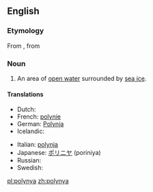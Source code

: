 {{wikipedia}}
==English==

===Etymology===
From {{etyl|ru}} {{term|lang=ru|полынья|tr=polyn’já||ice hole}}, from {{term|lang=ru|полый||hollow|tr=pólyj}}

===Noun===
{{en-noun}}

# {{hydrology}} An area of [[open water]] surrounded by [[sea ice]].

====Translations====
{{trans-top|an area of open water surrounded by sea ice}}
* Dutch: {{t+|nl|wakvlakte}}
* French: [[polynie]]
* German: [[Polynja]] {{f}}
* Icelandic: {{t+|is|vök|f}}
{{trans-mid}}
* Italian: [[polynja]] {{f}}
* Japanese: [[ポリニヤ]] (poriniya)
* Russian: {{t+|ru|полынья|tr=polyn'já}}
* Swedish: {{t|sv|polynja}}
{{trans-bottom}}

[[pl:polynya]]
[[zh:polynya]]